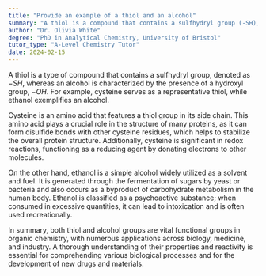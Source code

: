 ```yaml
---
title: "Provide an example of a thiol and an alcohol"
summary: "A thiol is a compound that contains a sulfhydryl group (-SH), while an alcohol contains a hydroxyl group (-OH). An example of a thiol is cysteine, while an example of an alcohol is ethanol."
author: "Dr. Olivia White"
degree: "PhD in Analytical Chemistry, University of Bristol"
tutor_type: "A-Level Chemistry Tutor"
date: 2024-02-15
---
```


A thiol is a type of compound that contains a sulfhydryl group, denoted as $-SH$, whereas an alcohol is characterized by the presence of a hydroxyl group, $-OH$. For example, cysteine serves as a representative thiol, while ethanol exemplifies an alcohol.

Cysteine is an amino acid that features a thiol group in its side chain. This amino acid plays a crucial role in the structure of many proteins, as it can form disulfide bonds with other cysteine residues, which helps to stabilize the overall protein structure. Additionally, cysteine is significant in redox reactions, functioning as a reducing agent by donating electrons to other molecules.

On the other hand, ethanol is a simple alcohol widely utilized as a solvent and fuel. It is generated through the fermentation of sugars by yeast or bacteria and also occurs as a byproduct of carbohydrate metabolism in the human body. Ethanol is classified as a psychoactive substance; when consumed in excessive quantities, it can lead to intoxication and is often used recreationally.

In summary, both thiol and alcohol groups are vital functional groups in organic chemistry, with numerous applications across biology, medicine, and industry. A thorough understanding of their properties and reactivity is essential for comprehending various biological processes and for the development of new drugs and materials.
    